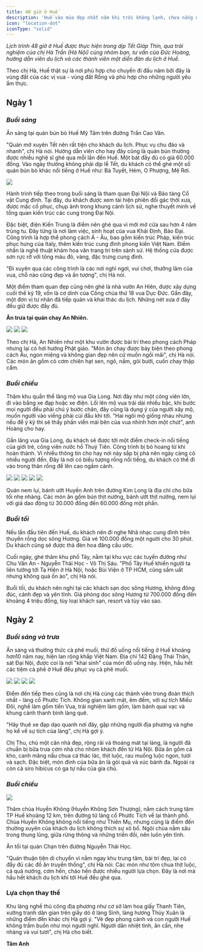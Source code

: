 ```yaml
---
title: 48 giờ ở Huế
description: 'Huế vào mùa đẹp nhất năm khi trời không lạnh, chưa nắng nóng, đã hết mùa mưa, phù hợp để tham quan các điểm đến nội, ngoại thành.'
icon: "location-dot"
iconType: "solid"
---
```


_Lịch trình 48 giờ ở Huế được thực hiện trong dịp Tết Giáp Thìn, qua trải nghiệm của chị Hà Trần (Hà Nội) cùng nhóm bạn, tư vấn của Đức Hoàng, hướng dẫn viên du lịch và các thành viên một diễn đàn du lịch ở Huế._

Theo chị Hà, Huế thật sự là nơi phù hợp cho chuyến đi đầu năm bởi đây là vùng đất của các vị vua - vùng đất Rồng và phù hợp cho những người yêu ẩm thực.

## **Ngày 1**

### _Buổi sáng_

Ăn sáng tại quán bún bò Huế Mỹ Tâm trên đường Trần Cao Vân.

"Quán mở xuyên Tết nên rất tiện cho khách du lịch. Phục vụ chu đáo và nhanh", chị Hà nói. Hướng dẫn viên cho hay đây cũng là quán bún thường được nhiều nghệ sĩ ghé qua mỗi lần đến Huế. Một bát đầy đủ có giá 60.000 đồng. Vào ngày thường không phải dịp lễ Tết, du khách có thể ghé một số quán bún bò khác nổi tiếng ở Huế như: Bà Tuyết, Hẻm, O Phượng, Mệ Rơi.

<Frame caption="Du khách tham quan điện Kiến Trung.">
    <img src="https://i1-dulich.vnecdn.net/2024/02/23/a13-6050-1708677154.jpg?w=0&h=0&q=100&dpr=2&fit=crop&s=_2LNC4ZUoUehEFLxz9VzEg" />
</Frame>

Hành trình tiếp theo trong buổi sáng là tham quan Đại Nội và Bảo tàng Cổ vật Cung đình. Tại đây, du khách được xem tái hiện phiên đổi gác thời xưa, được mặc cổ phục, chụp ảnh trong khung cảnh lịch sử, nghe thuyết minh về tổng quan kiến trúc các cung trong Đại Nội.

Đặc biệt, điện Kiến Trung là điểm nên ghé qua vì mới mở cửa sau hơn 4 năm trùng tu. Đây từng là nơi làm việc, sinh hoạt của vua Khải Định, Bảo Đại. Công trình là hợp thể phong cách Á - Âu, bao gồm kiến trúc Pháp, kiến trúc phục hưng của Italy, thêm kiến trúc cung đình phong kiến Việt Nam. Điểm nhấn là nghệ thuật khảm hoa văn trang trí trên sành sứ. Hệ thống cửa được sơn rực rỡ với tông màu đỏ, vàng, đặc trưng cung đình.

"Đi xuyên qua các công trình là các nơi nghỉ ngơi, vui chơi, thưởng lãm của vua, chỗ nào cũng đẹp và ấn tượng", chị Hà nói.


Một điểm tham quan đẹp cũng nên ghé là nhà vườn An Hiên, được xây dựng cuối thế kỷ 19, vốn là cơ dinh của Công chúa thứ 18 vua Dục Đức. Gần đây, một đơn vị tư nhân đã tiếp quản và khai thác du lịch. Những nét xưa ở đây đều giữ được đầy đủ.

**Ăn trưa tại quán chay An Nhiên.**

<Frame caption="Khay cuốn chay tổng hợp.">
    <img src="https://i1-dulich.vnecdn.net/2024/02/22/chay1-4036-1708592297-8246-1708594760.jpg?w=1200&h=0&q=100&dpr=1&fit=crop&s=X--6iu6Qq5zQ1X-9PrO5hw" />
</Frame>

<Frame caption="Gỏi bưởi chay.">
    <img src="https://i1-dulich.vnecdn.net/2024/02/22/chay3-8326-1708592298-9482-1708594760.jpg?w=1200&h=0&q=100&dpr=1&fit=crop&s=3lJJsEMGBYwy-wsgxjQ9xg" />
</Frame>

<Frame caption="Không gian nhà hàng An Nhiên.">
    <img src="https://i1-dulich.vnecdn.net/2024/02/22/Chay2-5614-1708592298-2309-1708594760.jpg?w=1200&h=0&q=100&dpr=1&fit=crop&s=k0s-4KgOuVyVufCZEuxYFA" />
</Frame>

Theo chị Hà, An Nhiên như một khu vườn được bài trí theo phong cách Pháp nhưng lại có hơi hướng Phật giáo. "Món ăn chay được bày biện theo phong cách Âu, ngon miệng và không gian đẹp nên cứ muốn ngồi mãi", chị Hà nói. Các món ăn gồm có cơm chiên hạt sen, ngô, nấm, gỏi bưởi, cuốn chay thập cẩm.

### _Buổi chiều_

Thăm khu quần thể lăng mộ vua Gia Long. Nơi đây như một công viên lớn, đi vào bằng xe đạp hoặc xe điện. Lối lên mộ vua trải dài nhiều bậc, khi bước mọi người đều phải chú ý bước chân, đây cũng là dụng ý của người xây mộ, muốn người vào viếng phải cúi đầu khi tới. "Hai ngôi mộ giống nhau nhưng nếu để ý kỹ thì sẽ thấy phần viền mái bên của vua nhỉnh hơn một chút", anh Hoàng cho hay.

Gần lăng vua Gia Long, du khách sẽ được tới một điểm check-in nổi tiếng của giới trẻ, công viên nước hồ Thuỷ Tiên. Công trình bị bỏ hoang từ khi hoàn thành. Vì nhiều thông tin cho hay nơi này sắp bị phá nên ngày càng có nhiều người đến. Đây là nơi có biểu tượng rồng nổi tiếng, du khách có thể đi vào trong thân rồng để lên cao ngắm cảnh.

<Frame caption="Khu lăng mộ vua Gia Long">
    <img src="https://i1-dulich.vnecdn.net/2024/02/22/GL3-8004-1708593110-7410-1708594760.jpg?w=1200&h=0&q=100&dpr=1&fit=crop&s=7lyHIGHko1_E5l-ngoAH4g" />
</Frame>

<Frame caption="Bậc lên khu lăng mộ vua Gia Long.">
    <img src="https://i1-dulich.vnecdn.net/2024/02/22/GL1-475-1708593111-8163-1708594760.jpg?w=1200&h=0&q=100&dpr=1&fit=crop&s=v6YxY3_MFOcLRErEtUg_jQ" />
</Frame>

<Frame caption="Lăng mộ vua và hoàng hậu">
    <img src="https://i1-dulich.vnecdn.net/2024/02/22/GL4-9516-1708593110-4899-1708594760.jpg?w=1200&h=0&q=100&dpr=1&fit=crop&s=0EGMR5KFV2SKUlmCqEH9yg" />
</Frame>

<Frame caption="Sự khác biệt trên mộ.">
    <img src="https://i1-dulich.vnecdn.net/2024/02/22/GL2-9249-1708593110-4151-1708594760.jpg?w=1200&h=0&q=100&dpr=1&fit=crop&s=Ty9Tqbl1panFE9qRCJpKGg" />
</Frame>

<Frame caption="Khu công viên nước hồ Thuỷ Tiên.">
    <img src="https://i1-dulich.vnecdn.net/2024/02/22/GL5-3558-1708593109-4936-1708594761.jpg?w=1200&h=0&q=100&dpr=1&fit=crop&s=2Ol3f-nKhnJctkGJXv69Eg" />
</Frame>

Quán nem lụi, bánh ướt Huyền Anh trên đường Kim Long là địa chỉ cho bữa tối nhẹ nhàng. Các món ăn gồm bún thịt nướng, bánh ướt thịt nướng, nem lụi với giá dao động từ 30.000 đồng đến 60.000 đồng một phần.

### _Buổi tối_

Nếu lần đầu tiên đến Huế, du khách nên đi nghe Nhã nhạc cung đình trên thuyền rồng dọc sông Hương. Giá vé 100.000 đồng một người cho 30 phút. Du khách cũng sẽ được thả đèn hoa đăng cầu ước.

Cuối ngày, ghé thăm khu phố Tây, nằm tại khu vực các tuyến đường như Chu Văn An - Nguyễn Thái Học - Võ Thị Sáu. "Phố Tây Huế khiến người ta liên tưởng tới Tạ Hiện ở Hà Nội, hoặc Bùi Viện ở TP HCM, cũng sầm uất nhưng không quá ồn ào", chị Hà nói.

Buổi tối, du khách nên nghỉ tại các khách sạn dọc sông Hương, không đông đúc, cảnh đẹp và yên tĩnh. Giá phòng dọc sông Hương từ 700.000 đồng đến khoảng 4 triệu đồng, tùy loại khách sạn, resort và tùy vào sao.

## **Ngày 2**

### _Buổi sáng và trưa_

Ăn sáng và thưởng thức cà phê muối, thứ đồ uống nổi tiếng ở Huế khoảng hơn10 năm nay, hiện lan rộng khắp Việt Nam. Địa chỉ 142 Đặng Thái Thân, sát Đại Nội, được coi là nơi "khai sinh" của món đồ uống này. Hiện, hầu hết các tiệm cà phê ở Huế đều phục vụ cà phê muối.

<Frame caption="Một ngôi nhà ở làng cổ Phước Tích">
    <img src="https://i1-dulich.vnecdn.net/2024/02/22/langco2-1809-1708594278-5606-1708594761.jpg?w=1200&h=0&q=100&dpr=1&fit=crop&s=JHWV0kGXrSZ2fNh7g2WtWg" />
</Frame>

<Frame caption="Đạp xe trong làng cổ.">
    <img src="https://i1-dulich.vnecdn.net/2024/02/22/langco1-1068-1708594278-5057-1708594761.jpg?w=1200&h=0&q=100&dpr=1&fit=crop&s=i8xK9x_ZetLxmpu4rchZJg" />
</Frame>

<Frame caption="Một góc làng cổ.">
    <img src="https://i1-dulich.vnecdn.net/2024/02/22/langco4-9580-1708594277-1595-1708594761.jpg?w=1200&h=0&q=100&dpr=1&fit=crop&s=5WWN2xdJwgophCY-PldIBA" />
</Frame>

<Frame caption="Bữa ăn trưa ở làng cổ Phước Tích.">
    <img src="https://i1-dulich.vnecdn.net/2024/02/22/langco3-5567-1708594277-9333-1708594761.jpg?w=1200&h=0&q=100&dpr=1&fit=crop&s=_RdxeNyogRvgLJlgcG9OKQ" />
</Frame>

Điểm đến tiếp theo cũng là nơi chị Hà cùng các thành viên trong đoàn thích nhất - làng cổ Phước Tích. Không gian xanh mát, êm đềm, với sự tích Miếu Đôi, nghề làm gốm tiến Vua, trải nghiệm làm gốm, làm bánh quai vạc và khung cảnh thanh bình làng quê.

"Hãy thuê xe đạp dạo quanh nơi đây, gặp những người địa phương và nghe họ kể về sự tích của làng", chị Hà gợi ý.

Chị Thu, chủ một căn nhà đẹp, rộng rãi và thoáng mát tại làng, là người đã chuẩn bị bữa trưa cơm nhà cho nhóm khách đến từ Hà Nội. Bữa ăn gồm cá kho, canh măng nấu chua cá thác lác, thịt luộc, rau muống luộc ngon, tươi và sạch. Đặc biệt, món đinh của bữa ăn là gỏi quả vả xúc bánh đa. Ngoài ra còn cả siro hibicus có ga tự nấu của gia chủ.

### _Buổi chiều_

<Frame caption="Một góc chùa Huyền Không">
    <img src="https://i1-dulich.vnecdn.net/2024/02/22/Huyen-Khong-5211-1708594761.jpg?w=1020&h=0&q=100&dpr=1&fit=crop&s=wNxFoXIoO7-tGHIjPu6nMg" />
</Frame>

Thăm chùa Huyền Không (Huyền Không Sơn Thượng), nằm cách trung tâm TP Huế khoảng 12 km, trên đường từ làng cổ Phước Tích về lại thành phố. Chùa Huyền Không không nổi tiếng như Thiên Mụ, nhưng cũng là điểm đến thường xuyên của khách du lịch không thích sự xô bồ. Ngôi chùa nằm sâu trong thung lũng, giữa rừng thông và những triền đồi, nên luôn yên tĩnh.

Ăn tối tại quán Chạn trên đường Nguyễn Thái Học.

"Quán thuận tiện di chuyển vì nằm ngay khu trung tâm, bài trí đẹp, lại có đầy đủ các đồ ăn truyền thống", chị Hà nói. Các món như tôm chua thịt luộc, cá quả nướng, cơm hến, cháo hến được nhiều người lựa chọn. Đây là nơi mà hầu hết khách du lịch khi tới Huế đều ghé qua.

### **Lựa chọn thay thế**

Khu làng nghề thủ công địa phương như cơ sở làm hoa giấy Thanh Tiên, xưởng tranh dân gian trên giấy dó ở làng Sình, làng hương Thủy Xuân là những điểm đến khác chị Hà gợi ý. "Vẻ đẹp phong cảnh và con người Huế không trầm buồn như mọi người nghĩ. Người dân nhiệt tình, ân cần, nhẹ nhàng và vui tươi", chị Hà cho biết.

**Tâm Anh**

